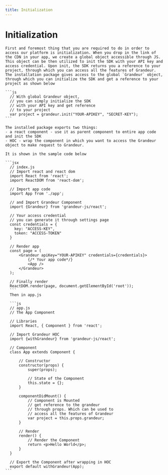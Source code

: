```yaml
---
title: Initialization
---
```


# Initialization

<Tabs group="tab-group-test">

  <Item value="js" label="JS">

    First and foremost thing that you are required to do in order to access our platform is initialization. When you drop in the link of the CDN in your app, we create a global object accessible through JS. This object can be then utilized to init the SDK with your API key and access credential. Upon init, the SDK returns you a reference to your project, through which you can access all the features of Grandeur.
    The installation package gives access to the global `Grandeur` object, through which you can initialize the SDK and get a reference to your project as shown below

    ```js
      // With global Grandeur object,
      // you can simply initialize the SDK
      // with your API key and get reference
      // to your project
      var project = grandeur.init("YOUR-APIKEY", "SECRET-KEY");
    ```

  </Item>

  <Item value="react" label="React">

    The installed package exports two things:
    - a react component - use it as parent component to entire app code and init the SDK
    - HOC - wrap the component in which you want to access the Grandeur object to make request to Grandeur.

    It is shown in the sample code below

    ```jsx
      // index.js
      // Import react and react dom
      import React from 'react';
      import ReactDOM from 'react-dom';

      // Import app code
      import App from './app';

      // and Import Grandeur Component
      import {Grandeur} from 'grandeur-js/react';

      // Your access credential
      // you can generate it through settings page
      const credentials = {
        key: "ACCESS-KEY",
        token: "ACCESS-TOKEN"
      }

      // Render app
      const page = (
          <Grandeur apiKey="YOUR-APIKEY" credentials={credentials}>
              {/* Your app code*/}
              <App />
          </Grandeur>
      );

      // Finally render
      ReactDOM.render(page, document.getElementById('root'));
      ```
      Then in app.js

      ```js
      // app.js
      // The App Component

      // Libraries
      import React, { Component } from 'react';

      // Import Grandeur HOC
      import {withGrandeur} from 'grandeur-js/react';

      // Component
      class App extends Component {

          // Constructor
          constructor(props) {
              super(props);

              // State of the Component
              this.state = {};
          }

          componentDidMount() {
              // Component is Mounted
              // get reference to the grandeur
              // through props. Which can be used to
              // access all the features of Grandeur
              var project = this.props.grandeur;
          }

          // Render
          render() {
              // Render the Component
              return <p>Hello World</p>;
          }
      }

      // Export the Component after wrapping in HOC
      export default withGrandeur(App);
    ```

  </Item>

</Tabs>
